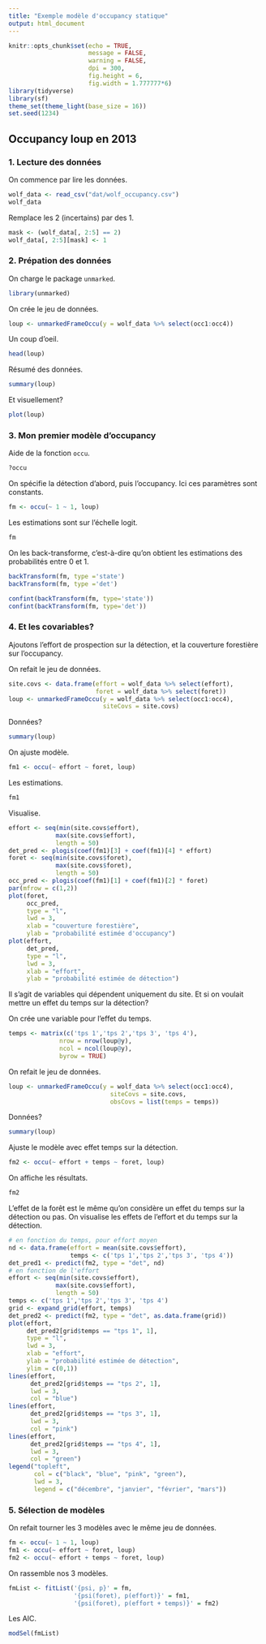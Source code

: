 ```yaml
---
title: "Exemple modèle d'occupancy statique"
output: html_document
---
```


```r
knitr::opts_chunk$set(echo = TRUE, 
                      message = FALSE, 
                      warning = FALSE, 
                      dpi = 300, 
                      fig.height = 6, 
                      fig.width = 1.777777*6)
library(tidyverse)
library(sf)
theme_set(theme_light(base_size = 16))
set.seed(1234)
```

## Occupancy loup en 2013

### 1. Lecture des données

On commence par lire les données.
```r
wolf_data <- read_csv("dat/wolf_occupancy.csv") 
wolf_data
```

Remplace les 2 (incertains) par des 1.
```r
mask <- (wolf_data[, 2:5] == 2)
wolf_data[, 2:5][mask] <- 1
```


### 2. Prépation des données

On charge le package `unmarked`.
```r
library(unmarked)
```

On crée le jeu de données. 
```r
loup <- unmarkedFrameOccu(y = wolf_data %>% select(occ1:occ4))
```

Un coup d'oeil.
```r
head(loup)
```

Résumé des données.
```r
summary(loup)
```

Et visuellement?
```r
plot(loup)
```

### 3. Mon premier modèle d'occupancy 

Aide de la fonction `occu`.
```r
?occu
```

On spécifie la détection d'abord, puis l'occupancy. Ici ces paramètres sont constants. 
```r
fm <- occu(~ 1 ~ 1, loup)
```

Les estimations sont sur l'échelle logit.
```r
fm
```

On les back-transforme, c'est-à-dire qu'on obtient les estimations des probabilités entre 0 et 1.
```r
backTransform(fm, type ='state')
backTransform(fm, type ='det')

confint(backTransform(fm, type='state'))
confint(backTransform(fm, type='det'))
```

### 4. Et les covariables?

Ajoutons l'effort de prospection sur la détection, et la couverture forestière sur l'occupancy.

On refait le jeu de données.
```r
site.covs <- data.frame(effort = wolf_data %>% select(effort),
                        foret = wolf_data %>% select(foret))
loup <- unmarkedFrameOccu(y = wolf_data %>% select(occ1:occ4),
                          siteCovs = site.covs)
```

Données?
```r
summary(loup)
```

On ajuste modèle.
```r
fm1 <- occu(~ effort ~ foret, loup)
```

Les estimations.
```r
fm1
```

Visualise.
```r
effort <- seq(min(site.covs$effort), 
             max(site.covs$effort), 
             length = 50)
det_pred <- plogis(coef(fm1)[3] + coef(fm1)[4] * effort)
foret <- seq(min(site.covs$foret), 
             max(site.covs$foret), 
             length = 50)
occ_pred <- plogis(coef(fm1)[1] + coef(fm1)[2] * foret)
par(mfrow = c(1,2))
plot(foret, 
     occ_pred, 
     type = "l", 
     lwd = 3, 
     xlab = "couverture forestière", 
     ylab = "probabilité estimée d'occupancy")
plot(effort, 
     det_pred, 
     type = "l", 
     lwd = 3, 
     xlab = "effort", 
     ylab = "probabilité estimée de détection")
```

Il s'agit de variables qui dépendent uniquement du site. Et si on voulait mettre un effet du temps sur la détection?

On crée une variable pour l'effet du temps.
```r
temps <- matrix(c('tps 1','tps 2','tps 3', 'tps 4'),
              nrow = nrow(loup@y),
              ncol = ncol(loup@y), 
              byrow = TRUE)
```

On refait le jeu de données.
```r
loup <- unmarkedFrameOccu(y = wolf_data %>% select(occ1:occ4),
                            siteCovs = site.covs,
                            obsCovs = list(temps = temps))
```

Données?
```r
summary(loup)
```

Ajuste le modèle avec effet temps sur la détection.
```r
fm2 <- occu(~ effort + temps ~ foret, loup)
```

On affiche les résultats.
```r
fm2
```

L'effet de la forêt est le même qu'on considère un effet du temps sur la détection ou pas. On visualise les effets de l'effort et du temps sur la détection. 
```r
# en fonction du temps, pour effort moyen
nd <- data.frame(effort = mean(site.covs$effort),
                 temps <- c('tps 1','tps 2','tps 3', 'tps 4'))
det_pred1 <- predict(fm2, type = "det", nd)
# en fonction de l'effort
effort <- seq(min(site.covs$effort), 
             max(site.covs$effort), 
             length = 50)
temps <- c('tps 1','tps 2','tps 3', 'tps 4')
grid <- expand_grid(effort, temps)
det_pred2 <- predict(fm2, type = "det", as.data.frame(grid))
plot(effort, 
     det_pred2[grid$temps == "tps 1", 1],
     type = "l", 
     lwd = 3, 
     xlab = "effort", 
     ylab = "probabilité estimée de détection",
     ylim = c(0,1))
lines(effort, 
      det_pred2[grid$temps == "tps 2", 1],
      lwd = 3,
      col = "blue")
lines(effort, 
      det_pred2[grid$temps == "tps 3", 1],
      lwd = 3,
      col = "pink")
lines(effort, 
      det_pred2[grid$temps == "tps 4", 1],
      lwd = 3,
      col = "green")
legend("topleft", 
       col = c("black", "blue", "pink", "green"), 
       lwd = 3, 
       legend = c("décembre", "janvier", "février", "mars"))
```


### 5. Sélection de modèles

On refait tourner les 3 modèles avec le même jeu de données.
```r
fm <- occu(~ 1 ~ 1, loup)
fm1 <- occu(~ effort ~ foret, loup)
fm2 <- occu(~ effort + temps ~ foret, loup)
```

On rassemble nos 3 modèles.
```r
fmList <- fitList('{psi, p}' = fm, 
                  '{psi(foret), p(effort)}' = fm1, 
                  '{psi(foret), p(effort + temps)}' = fm2)
```

Les AIC.
```r
modSel(fmList)
```

